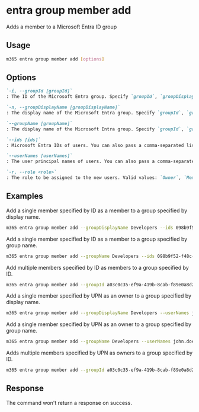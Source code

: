 
# entra group member add

Adds a member to a Microsoft Entra ID group

## Usage

```sh
m365 entra group member add [options]
```

## Options

```md definition-list
`-i, --groupId [groupId]`
: The ID of the Microsoft Entra group. Specify `groupId`, `groupDisplayName`, or `groupName` but not multiple.

`-n, --groupDisplayName [groupDisplayName]`
: The display name of the Microsoft Entra group. Specify `groupId`, `groupDisplayName`, or `groupName` but not multiple.

`--groupName [groupName]`
: The display name of the Microsoft Entra group. Specify `groupId`, `groupDisplayName`, or `groupName` but not multiple.

`--ids [ids]`
: Microsoft Entra IDs of users. You can also pass a comma-separated list of IDs. Specify either `ids` or `userNames` but not both.

`--userNames [userNames]`
: The user principal names of users. You can also pass a comma-separated list of UPNs. Specify either `ids` or `userNames` but not both.

`-r, --role <role>`
: The role to be assigned to the new users. Valid values: `Owner`, `Member`.
```

<Global />

## Examples

Add a single member specified by ID as a member to a group specified by display name.

```sh
m365 entra group member add --groupDisplayName Developers --ids 098b9f52-f48c-4401-819f-29c33794c3f5 --role Member
```

Add a single member specified by ID as a member to a group specified by group name.

```sh
m365 entra group member add --groupName Developers --ids 098b9f52-f48c-4401-819f-29c33794c3f5 --role Member
```

Add multiple members specified by ID as members to a group specified by ID.

```sh
m365 entra group member add --groupId a03c0c35-ef9a-419b-8cab-f89e0a8d2d2a --ids "098b9f52-f48c-4401-819f-29c33794c3f5,f1e06e31-3abf-4746-83c2-1513d71f38b8" --role Member
```

Add a single member specified by UPN as an owner to a group specified by display name.

```sh
m365 entra group member add --groupDisplayName Developers --userNames john.doe@contoso.com --role Owner
```

Add a single member specified by UPN as an owner to a group specified by group name.

```sh
m365 entra group member add --groupName Developers --userNames john.doe@contoso.com --role Owner
```

Adds multiple members specified by UPN as owners to a group specified by ID.

```sh
m365 entra group member add --groupId a03c0c35-ef9a-419b-8cab-f89e0a8d2d2a --userNames "john.doe@contoso.com,adele.vance@contoso.com" --role Owner
```

## Response

The command won't return a response on success.
